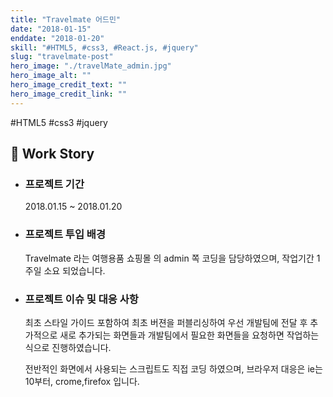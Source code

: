 ```yaml
---
title: "Travelmate 어드민"
date: "2018-01-15"
enddate: "2018-01-20"
skill: "#HTML5, #css3, #React.js, #jquery"
slug: "travelmate-post"
hero_image: "./travelMate_admin.jpg"
hero_image_alt: ""
hero_image_credit_text: ""
hero_image_credit_link: ""
---
```


<div className="badge-wrap">
  <span className="badge badge-html">#HTML5</span>
  <span className="badge badge-css">#css3</span>
  <span className="badge badge-javscript">#jquery</span>
</div>

## 🎤 Work Story

- ### 프로젝트 기간

  2018.01.15 ~ 2018.01.20

- ### 프로젝트 투입 배경

  Travelmate 라는 여행용품 쇼핑몰 의 admin 쪽 코딩을 담당하였으며, 작업기간 1주일 소요 되었습니다.

- ### 프로젝트 이슈 및 대응 사항

  최초 스타일 가이드 포함하여 최초 버젼을 퍼블리싱하여 우선 개발팀에 전달 후 추가적으로 새로 추가되는 화면들과 개발팀에서 필요한 화면들을 요청하면 작업하는 식으로 진행하였습니다.

  전반적인 화면에서 사용되는 스크립트도 직접 코딩 하였으며, 브라우저 대응은 ie는 10부터, crome,firefox 입니다.
